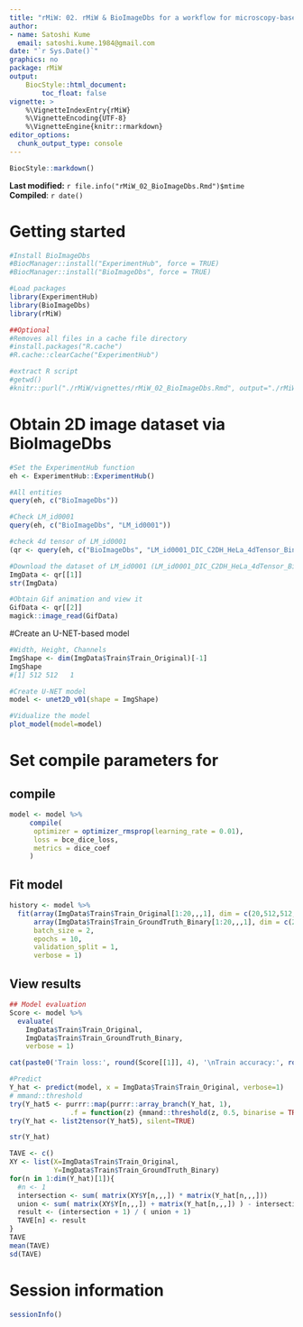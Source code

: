 ```yaml
---
title: "rMiW: 02. rMiW & BioImageDbs for a workflow for microscopy-based image analysis and deep learning"
author: 
- name: Satoshi Kume
  email: satoshi.kume.1984@gmail.com
date: "`r Sys.Date()`"
graphics: no
package: rMiW
output:
    BiocStyle::html_document:
        toc_float: false
vignette: >
    %\VignetteIndexEntry{rMiW}
    %\VignetteEncoding{UTF-8}
    %\VignetteEngine{knitr::rmarkdown}
editor_options: 
  chunk_output_type: console
---
```


```r
BiocStyle::markdown()
```

**Last modified:** `r file.info("rMiW_02_BioImageDbs.Rmd")$mtime`<br />
**Compiled**: `r date()`

# Getting started

```r
#Install BioImageDbs
#BiocManager::install("ExperimentHub", force = TRUE)
#BiocManager::install("BioImageDbs", force = TRUE)

#Load packages
library(ExperimentHub)
library(BioImageDbs)
library(rMiW)

##Optional
#Removes all files in a cache file directory
#install.packages("R.cache")
#R.cache::clearCache("ExperimentHub")

#extract R script
#getwd()
#knitr::purl("./rMiW/vignettes/rMiW_02_BioImageDbs.Rmd", output="./rMiW/vignettes/rMiW_02_BioImageDbs.R")
```

# Obtain 2D image dataset via BioImageDbs

```r
#Set the ExperimentHub function
eh <- ExperimentHub::ExperimentHub()

#All entities
query(eh, c("BioImageDbs"))

#Check LM_id0001
query(eh, c("BioImageDbs", "LM_id0001"))

#check 4d tensor of LM_id0001
(qr <- query(eh, c("BioImageDbs", "LM_id0001_DIC_C2DH_HeLa_4dTensor_Binary")))

#Download the dataset of LM_id0001 (LM_id0001_DIC_C2DH_HeLa_4dTensor_Binary.rds)
ImgData <- qr[[1]]
str(ImgData)

#Obtain Gif animation and view it
GifData <- qr[[2]]
magick::image_read(GifData)

```

#Create an U-NET-based model

```r
#Width, Height, Channels
ImgShape <- dim(ImgData$Train$Train_Original)[-1]
ImgShape
#[1] 512 512   1

#Create U-NET model
model <- unet2D_v01(shape = ImgShape)

#Vidualize the model
plot_model(model=model)
```

# Set compile parameters for 

## compile

```r
model <- model %>%
     compile(
      optimizer = optimizer_rmsprop(learning_rate = 0.01),
      loss = bce_dice_loss,
      metrics = dice_coef
     )

```

## Fit model

```r
history <- model %>%
  fit(array(ImgData$Train$Train_Original[1:20,,,1], dim = c(20,512,512,1)), 
      array(ImgData$Train$Train_GroundTruth_Binary[1:20,,,1], dim = c(20,512,512,1)),
      batch_size = 2,
      epochs = 10,
      validation_split = 1,
      verbose = 1)

```

## View results

```r
## Model evaluation
Score <- model %>% 
  evaluate(
    ImgData$Train$Train_Original, 
    ImgData$Train$Train_GroundTruth_Binary, 
    verbose = 1)

cat(paste0('Train loss:', round(Score[[1]], 4), '\nTrain accuracy:', round(Score[[2]], 4)))

#Predict
Y_hat <- predict(model, x = ImgData$Train$Train_Original, verbose=1)
# mmand::threshold
try(Y_hat5 <- purrr::map(purrr::array_branch(Y_hat, 1),
               .f = function(z) {mmand::threshold(z, 0.5, binarise = TRUE)}), silent=TRUE)
try(Y_hat <- list2tensor(Y_hat5), silent=TRUE)

str(Y_hat)

TAVE <- c()
XY <- list(X=ImgData$Train$Train_Original,
           Y=ImgData$Train$Train_GroundTruth_Binary)
for(n in 1:dim(Y_hat)[1]){
  #n <- 1
  intersection <- sum( matrix(XY$Y[n,,,]) * matrix(Y_hat[n,,,]))
  union <- sum( matrix(XY$Y[n,,,]) + matrix(Y_hat[n,,,]) ) - intersection
  result <- (intersection + 1) / ( union + 1)
  TAVE[n] <- result
}
TAVE
mean(TAVE)
sd(TAVE)


```



# Session information {.unnumbered}

```r
sessionInfo()
```
